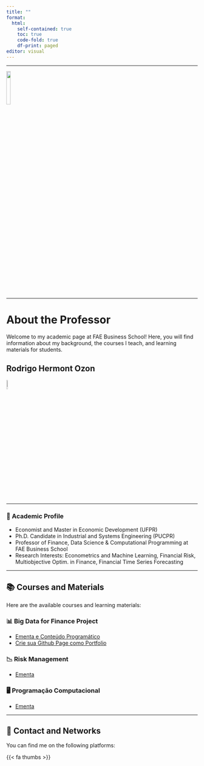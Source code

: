 ```yaml
---
title: ""
format:
  html:
    self-contained: true
    toc: true
    code-fold: true
    df-print: paged
editor: visual
---
```


---

<left> ![](https://raw.githubusercontent.com/profrhozon/site/main/logo_FAE.png){width="15%"} </left>

---

# About the Professor

Welcome to my academic page at FAE Business School! Here, you will find information about my background, the courses I teach, and learning materials for students.

## **Rodrigo Hermont Ozon**

<right> ![](https://rhozon.github.io/site/me.jpg){width="8%"} </right>

---

### **📌 Academic Profile**
- Economist and Master in Economic Development (UFPR) 
- Ph.D. Candidate in Industrial and Systems Engineering (PUCPR) 
- Professor of Finance, Data Science & Computational Programming at FAE Business School 
- Research Interests: Econometrics and Machine Learning, Financial Risk, Multiobjective Optim. in Finance, Financial Time Series Forecasting 

---

## **📚 Courses and Materials**
Here are the available courses and learning materials:

::: panel-tabset
### 📊 Big Data for Finance Project
- [Ementa e Conteúdo Programático](https://profrhozon.github.io/site/EmentaBigDataFinProj.html)
- [Crie sua Github Page como Portfolio](https://profrhozon.github.io/site/introportfoliogithubpages.html)

### 📉 Risk Management
- [Ementa](EmentaRiskMng.qmd)

### 🖥️ Programação Computacional
- [Ementa](EmentaProgComp.qmd)

:::

---


## **📢 Contact and Networks**
You can find me on the following platforms:

{{< fa thumbs >}}

```{=html}

<div style="margin-top: 10px; text-align: left;">

    <!-- LinkedIn (azul) -->
    <a href="https://www.linkedin.com/in/rodrigohermontozon/" target="_blank" style="margin-right: 15px;">
        <i class="fa-brands fa-linkedin" style="font-size: 12px; color: #0077b5;"></i>
    </a>

    <!-- GitHub (preto) -->
    <a href="https://github.com/rhozon" target="_blank" style="margin-right: 15px;">
        <i class="fa-brands fa-github" style="font-size: 12px; color: #000;"></i>
    </a>

    <!-- Google Scholar (substituído por ícone de graduation-cap) -->
    <a href="https://scholar.google.com/citations?user=hPcIR9oAAAAJ&hl=en" target="_blank" style="margin-right: 15px;">
        <i class="fa fa-graduation-cap" style="font-size: 12px; color: #4285F4;"></i>
    </a>

    <!-- ORCID (verde) -->
    <a href="https://orcid.org/my-orcid?orcid=0000-0001-8003-4849" target="_blank" style="margin-right: 15px;">
        <i class="fa-brands fa-orcid" style="font-size: 12px; color: #A6CE39;"></i>
    </a>

    <!-- Curriculum Lattes (ícone de documento) -->
    <a href="https://wwws.cnpq.br/cvlattesweb/PKG_MENU.menu?f_cod=CAE59CF7D29E4B95B7C13C648C78B21F#" target="_blank" style="margin-right: 15px;">
        <i class="fa fa-user-graduate" style="font-size: 12px; color: #000;"></i>
    </a>


    <!-- R Project (azul) -->
    <a href="https://rhozon.github.io/selecaodeprodutosnor/index.html" target="_blank" style="margin-right: 15px;">
        <i class="fa-brands fa-r-project" style="font-size: 12px; color: #276DC3;"></i>
    </a>
    
    <!-- Email (vermelho) -->
    <a href="mailto:rodrigo.ozon@fae.edu" target="_blank" style="margin-right: 15px;">
        <i class="fa fa-envelope" style="font-size: 12px; color: #D44638;"></i>
    </a>

</div>
  
```





